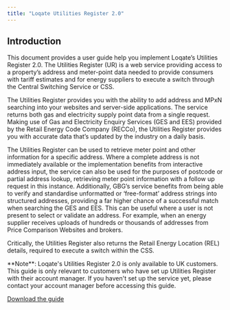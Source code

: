 ```yaml
---
title: "Loqate Utilities Register 2.0"
---
```


## Introduction

This document provides a user guide help you implement Loqate’s Utilities
Register 2.0. The Utilities Register (UR) is a web service providing access to a
property’s address and meter-point data needed to provide consumers with tariff
estimates and for energy suppliers to execute a switch through the Central
Switching Service or CSS.

The Utilities Register provides you with the ability to add address and MPxN
searching into your websites and server-side applications. The service returns
both gas and electricity supply point data from a single request. Making use of
Gas and Electricity Enquiry Services (GES and EES) provided by the Retail Energy
Code Company (RECCo), the Utilities Register provides you with accurate data
that’s updated by the industry on a daily basis.

The Utilities Register can be used to retrieve meter point and other information
for a specific address. Where a complete address is not immediately available or
the implementation benefits from interactive address input, the service can also
be used for the purposes of postcode or partial address lookup, retrieving meter
point information with a follow up request in this instance. Additionally, GBG’s
service benefits from being able to verify and standardise unformatted or
‘free-format’ address strings into structured addresses, providing a far higher
chance of a successful match when searching the GES and EES. This can be useful
where a user is not present to select or validate an address. For example, when
an energy supplier receives uploads of hundreds or thousands of addresses from
Price Comparison Websites and brokers.

Critically, the Utilities Register also returns the Retail Energy Location (REL)
details, required to execute a switch within the CSS.

<Info>
  **Note**: Loqate's Utilities Register 2.0 is only available to UK customers.
  This guide is only relevant to customers who have set up Utilities Register
  with their account manager. If you haven't set up the service yet, please
  contact your account manager before accessing this guide.
</Info>

[Download the guide](https://www.loqate.com/media/31shhsfk/loqates-utilities-register-user-guide-v2-4.pdf)
